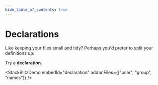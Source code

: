 ```yaml
---
hide_table_of_contents: true
---
```



# Declarations

Like keeping your files small and tidy? Perhaps you'd prefer to split your definitions up.

Try a **declaration**.

<StackBlitzDemo embedId="declaration" addonFiles={["user", "group", "names"]} />
